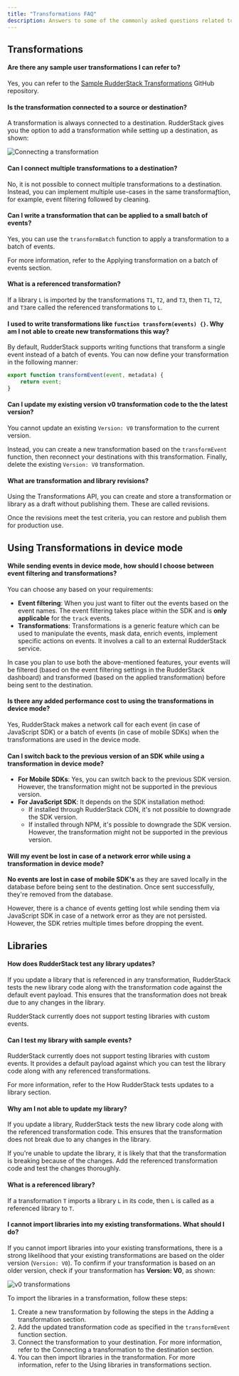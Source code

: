 ```yaml
---
title: "Transformations FAQ"
description: Answers to some of the commonly asked questions related to RudderStack's Transformations feature.
---
```


## Transformations

#### Are there any sample user transformations I can refer to?

Yes, you can refer to the [Sample RudderStack Transformations](https://github.com/rudderlabs/sample-user-transformers) GitHub repository.

#### Is the transformation connected to a source or destination?

A transformation is always connected to a destination. RudderStack gives you the option to add a transformation while setting up a destination, as shown:

<img src="../../assets/features/connecting-a-transformation.png" alt="Connecting a transformation" />

####  Can I connect multiple transformations to a destination?

No, it is not possible to connect multiple transformations to a destination. Instead, you can implement multiple use-cases in the same transformaƒtion, for example, event filtering followed by cleaning.

#### Can I write a transformation that can be applied to a small batch of events?

Yes, you can use the `transformBatch` function to apply a transformation to a batch of events.

<div class="infoBlock">
For more information, refer to the <Link to="/features/transformations/using-transformations#applying-transformation-on-a-batch-of-events">Applying transformation on a batch of events</Link> section.
</div>

#### What is a referenced transformation?

If a library `L` is <Link to="/features/transformations/using-libraries">imported by the transformations</Link> `T1`, `T2`, and `T3`, then `T1`, `T2`, and `T3`are called the referenced transformations to `L`.

#### I used to write transformations like `function transform(events) {}`. Why am I not able to create new transformations this way?

By default, RudderStack supports writing functions that transform a single event instead of a batch of events. You can now define your transformation in the following manner:

```javascript
export function transformEvent(event, metadata) {
    return event;
}
```

#### Can I update my existing version v0 transformation code to the the latest version?

You cannot update an existing `Version: V0` transformation to the current version.

Instead, you can <Link to="/features/transformations/using-transformations#adding-a-transformation">create a new transformation</Link> based on the <Link to="/features/transformations/using-transformations#transformevent-function">`transformEvent` function</Link>, then reconnect your destinations with this transformation. Finally, delete the existing `Version: V0` transformation.

#### What are transformation and library revisions?

Using the <Link to ="/api/transformation-api/">Transformations API</Link>, you can create and store a transformation or library as a draft without publishing them. These are called revisions.

Once the revisions meet the test criteria, you can restore and publish them for production use.

## Using Transformations in device mode 

#### While sending events in device mode, how should I choose between event filtering and transformations?

You can choose any based on your requirements:

- **<Link to="/sources/event-streams/sdks/event-filtering/">Event filtering</Link>**: When you just want to filter out the events based on the event names. The event filtering takes place within the SDK and is **only applicable** for the `track` events.
- **Transformations**: Transformations is a generic feature which can be used to manipulate the events, mask data, enrich events, implement specific actions on events. It involves a call to an external RudderStack service.

In case you plan to use both the above-mentioned features, your events will be filtered (based on the <Link to="/sources/event-streams/sdks/event-filtering/">event filtering</Link> settings in the RudderStack dashboard) and transformed (based on the applied transformation) before being sent to the destination.

#### Is there any added performance cost to using the transformations in device mode?
 
Yes, RudderStack makes a network call for each event (in case of JavaScript SDK) or a batch of events (in case of mobile SDKs) when the transformations are used in the device mode.
    
#### Can I switch back to the previous version of an SDK while using a transformation in device mode?

- **For Mobile SDKs**: Yes, you can switch back to the previous SDK version. However, the transformation might not be supported in the previous version.
- **For JavaScript SDK**: It depends on the SDK installation method:
    - If installed through RudderStack CDN, it's not possible to downgrade the SDK version.
    - If installed through NPM, it's possible to downgrade the SDK version. However, the transformation might not be supported in the previous version.

#### Will my event be lost in case of a network error while using a transformation in device mode?

**No events are lost in case of mobile SDK's** as they are saved locally in the database before being sent to the destination. Once sent successfully, they're removed from the database.

However, there is a chance of events getting lost while sending them via JavaScript SDK in case of a network error as they are not persisted. However, the SDK retries multiple times before dropping the event.

## Libraries

#### How does RudderStack test any library updates?

If you update a library that is referenced in any transformation, RudderStack tests the new library code along with the transformation code against the default event payload. This ensures that the transformation does not break due to any changes in the library.

<div class="warningBlock">
RudderStack currently does not support testing libraries with custom events.
</div>

#### Can I test my library with sample events?

RudderStack currently does not support testing libraries with custom events. It provides a default payload against which you can test the library code along with any referenced transformations.

For more information, refer to the <Link to="/features/transformations/#how-rudderstack-tests-library-updates">How RudderStack tests updates to a library</Link> section.

#### Why am I not able to update my library?

If you update a library, <Link to="/features/transformations/faq#how-does-rudderstack-test-any-library-updates">RudderStack tests the new library code</Link> along with the referenced transformation code. This ensures that the transformation does not break due to any changes in the library.

If you're unable to update the library, it is likely that that the transformation is breaking because of the changes. Add the referenced transformation code and test the changes thoroughly.

#### What is a referenced library?

If a transformation `T` <Link to="/features/transformations/using-libraries">imports a library</Link> `L` in its code, then `L` is called as a referenced library to `T`. 

#### I cannot import libraries into my existing transformations. What should I do?

If you cannot import libraries into your existing transformations, there is a strong likelihood that your existing transformations are based on the older version (`Version: V0`). To confirm if your transformation is based on an older version, check if your transformation has **Version: V0**, as shown:

<img src="../../assets/features/older-transformation.png" alt="v0 transformations" />

To import the libraries in a transformation, follow these steps:

1. Create a new transformation by following the steps in the <Link to="/features/transformations/using-transformations#adding-a-transformation">Adding a transformation</Link> section.
2. Add the updated transformation code as specified in the <Link to="/features/transformations/using-transformations#transformevent-function">`transformEvent` function</Link> section.
3. Connect the transformation to your destination. For more information, refer to the <Link to="/features/transformations/using-transformations#connecting-transformation-to-a-destination">Connecting a transformation to the destination</Link> section.
4. You can then import libraries in the transformation. For more information, refer to the <Link to="/features/transformations/using-libraries">Using libraries in transformations</Link> section.